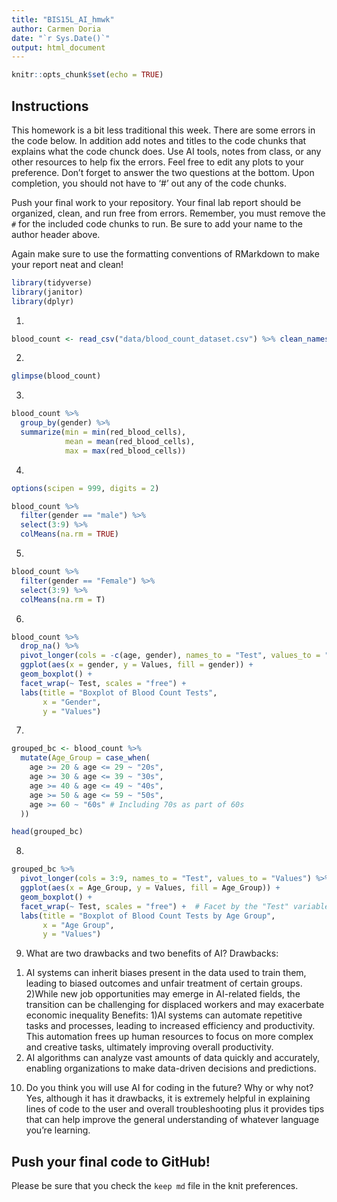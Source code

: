 ---
title: "BIS15L_AI_hmwk"
author: Carmen Doria
date: "`r Sys.Date()`"
output: html_document
---

```{r setup, include=FALSE}
knitr::opts_chunk$set(echo = TRUE)
```

## Instructions
This homework is a bit less traditional this week. There are some errors in the code below. In addition add notes and titles to the code chunks that explains what the code chunck does. Use AI tools, notes from class, or any other resources to help fix the errors. Feel free to edit any plots to your preference. Don't forget to answer the two questions at the bottom. Upon completion, you should not have to '#' out any of the code chunks.

Push your final work to your repository. Your final lab report should be organized, clean, and run free from errors. Remember, you must remove the `#` for the included code chunks to run. Be sure to add your name to the author header above.   

Again make sure to use the formatting conventions of RMarkdown to make your report neat and clean!  


```{r}
library(tidyverse)
library(janitor)
library(dplyr)
```

1.
```{r}
blood_count <- read_csv("data/blood_count_dataset.csv") %>% clean_names()
```

2. 
```{r}
glimpse(blood_count)

```

3. 
```{r}
blood_count %>%
  group_by(gender) %>%
  summarize(min = min(red_blood_cells),
            mean = mean(red_blood_cells),
            max = max(red_blood_cells))
```


4. 
```{r}
options(scipen = 999, digits = 2)

blood_count %>% 
  filter(gender == "male") %>%
  select(3:9) %>%
  colMeans(na.rm = TRUE)

```

5. 
```{r}
blood_count %>% 
  filter(gender == "Female") %>% 
  select(3:9) %>%
  colMeans(na.rm = T)
```


6. 
```{r}
blood_count %>%
  drop_na() %>%
  pivot_longer(cols = -c(age, gender), names_to = "Test", values_to = "Values") %>%
  ggplot(aes(x = gender, y = Values, fill = gender)) +
  geom_boxplot() +
  facet_wrap(~ Test, scales = "free") +
  labs(title = "Boxplot of Blood Count Tests",
       x = "Gender",
       y = "Values")
```

7. 
```{r}
grouped_bc <- blood_count %>%
  mutate(Age_Group = case_when(
    age >= 20 & age <= 29 ~ "20s",
    age >= 30 & age <= 39 ~ "30s",
    age >= 40 & age <= 49 ~ "40s",
    age >= 50 & age <= 59 ~ "50s",
    age >= 60 ~ "60s" # Including 70s as part of 60s
  ))

head(grouped_bc)

```

8. 
```{r}
grouped_bc %>%
  pivot_longer(cols = 3:9, names_to = "Test", values_to = "Values") %>%
  ggplot(aes(x = Age_Group, y = Values, fill = Age_Group)) +
  geom_boxplot() +
  facet_wrap(~ Test, scales = "free") +  # Facet by the "Test" variable
  labs(title = "Boxplot of Blood Count Tests by Age Group",
       x = "Age Group",
       y = "Values")

```
9. What are two drawbacks and two benefits of AI?
Drawbacks:
1) AI systems can inherit biases present in the data used to train them, leading to biased outcomes and unfair treatment of certain groups.
2)While new job opportunities may emerge in AI-related fields, the transition can be challenging for displaced workers and may exacerbate economic inequality
Benefits:
1)AI systems can automate repetitive tasks and processes, leading to increased efficiency and productivity. This automation frees up human resources to focus on more complex and creative tasks, ultimately improving overall productivity.
2) AI algorithms can analyze vast amounts of data quickly and accurately, enabling organizations to make data-driven decisions and predictions.
10. Do you think you will use AI for coding in the future? Why or why not?
Yes, although it has it drawbacks, it is extremely helpful in explaining lines of code to the user and overall troubleshooting plus it provides tips that can help improve the general understanding of whatever language you're learning.


## Push your final code to GitHub!
Please be sure that you check the `keep md` file in the knit preferences. 
